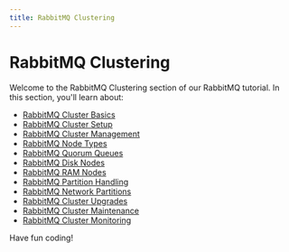 ```yaml
---
title: RabbitMQ Clustering
---
```


# RabbitMQ Clustering

Welcome to the RabbitMQ Clustering section of our RabbitMQ tutorial. In this section, you'll learn about:

- [RabbitMQ Cluster Basics](./0-rabbitmq-cluster-basics.mdx)
- [RabbitMQ Cluster Setup](./1-rabbitmq-cluster-setup.mdx)
- [RabbitMQ Cluster Management](./2-rabbitmq-cluster-management.mdx)
- [RabbitMQ Node Types](./3-rabbitmq-node-types.mdx)
- [RabbitMQ Quorum Queues](./4-rabbitmq-quorum.mdx)
- [RabbitMQ Disk Nodes](./5-rabbitmq-disk-nodes.mdx)
- [RabbitMQ RAM Nodes](./6-rabbitmq-ram-nodes.mdx)
- [RabbitMQ Partition Handling](./7-rabbitmq-partition-handling.mdx)
- [RabbitMQ Network Partitions](./8-rabbitmq-network-partitions.mdx)
- [RabbitMQ Cluster Upgrades](./9-rabbitmq-cluster-upgrades.mdx)
- [RabbitMQ Cluster Maintenance](./10-rabbitmq-cluster-maintenance.mdx)
- [RabbitMQ Cluster Monitoring](./11-rabbitmq-cluster-monitoring.mdx)

Have fun coding!